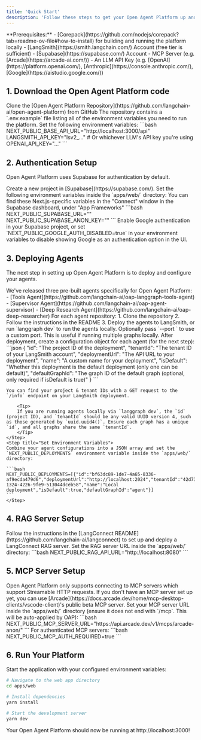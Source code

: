 ```yaml
---
title: 'Quick Start'
description: 'Follow these steps to get your Open Agent Platform up and running quickly.'
---
```


<Info>
**Prerequisites:**
- [Corepack](https://github.com/nodejs/corepack?tab=readme-ov-file#how-to-install) for building and running the platform locally
- [LangSmith](https://smith.langchain.com/) Account (free tier is sufficient)
- [Supabase](https://supabase.com/) Account
- MCP Server (e.g. [Arcade](https://arcade-ai.com/))
- An LLM API Key (e.g. [OpenAI](https://platform.openai.com/), [Anthropic](https://console.anthropic.com/), [Google](https://aistudio.google.com/))
</Info>

## 1. Download the Open Agent Platform code

<Steps>
    <Step title="Clone the Repository">
    Clone the [Open Agent Platform Repository](https://github.com/langchain-ai/open-agent-platform) from GitHub
    </Step>
    <Step title="Set Environment Variables">
        <Tip>
        The repository contains a `.env.example` file listing all of the environment variables you need to run the platform.
        </Tip>
    Set the following environment variables:
    ```bash
      NEXT_PUBLIC_BASE_API_URL="http://localhost:3000/api"
      LANGSMITH_API_KEY="lsv2_..."
      # Or whichever LLM's API key you're using
      OPENAI_API_KEY="..."
    ```
    </Step>
</Steps>

## 2. Authentication Setup

Open Agent Platform uses Supabase for authentication by default.

<Steps>
    <Step title="Create a Supabase Project">
    Create a new project in [Supabase](https://supabase.com/).
    </Step>
    <Step title="Configure Environment Variables">
    Set the following environment variables inside the `apps/web/` directory:
        <Tip>
        You can find these Next.js-specific variables in the "Connect" window in the Supabase dashboard, under "App Frameworks"
        </Tip>
    ```bash
    NEXT_PUBLIC_SUPABASE_URL="<your supabase url>"
    NEXT_PUBLIC_SUPABASE_ANON_KEY="<your supabase anon key>"
    ```
    </Step>
    <Step title="Enable Authentication Providers">
        Enable Google authentication in your Supabase project, or set `NEXT_PUBLIC_GOOGLE_AUTH_DISABLED=true` in your environment variables to disable showing Google as an authentication option in the UI.
    </Step>
</Steps>

## 3. Deploying Agents

The next step in setting up Open Agent Platform is to deploy and configure your agents.

<Steps>
    <Step title="Clone Pre-built Agents">
    We've released three pre-built agents specifically for Open Agent Platform:
    - [Tools Agent](https://github.com/langchain-ai/oap-langgraph-tools-agent)
    - [Supervisor Agent](https://github.com/langchain-ai/oap-agent-supervisor)
    - [Deep Research Agent](https://github.com/langchain-ai/oap-deep-researcher)
    </Step>
    <Step title="Follow Agent Setup Instructions">
    For each agent repository:
    1. Clone the repository
    2. Follow the instructions in the README
    3. Deploy the agents to LangSmith, or run `langgraph dev` to run the agents locally. Optionally pass `--port <port>` to use a custom port. This is useful if running multiple graphs locally.
    </Step>
    <Step title="Configure Environment Variables">
    After deployment, create a configuration object for each agent (for the next step):
    ```json
    {
      "id": "The project ID of the deployment",
      "tenantId": "The tenant ID of your LangSmith account",
      "deploymentUrl": "The API URL to your deployment",
      "name": "A custom name for your deployment",
      "isDefault": "Whether this deployment is the default deployment (only one can be default)",
      "defaultGraphId": "The graph ID of the default graph (optional, only required if isDefault is true)"
    }
    ```

    You can find your project & tenant IDs with a GET request to the `/info` endpoint on your LangSmith deployment.

        <Tip>
        If you are running agents locally via `langgraph dev`, the `id` (project ID), and `tenantId` should be any valid UUID version 4, such as those generated by `uuid.uuid4()`. Ensure each graph has a unique `id`, and all graphs share the same `tenantId`.
        </Tip>
    </Step>
    <Step title="Set Environment Variables">
    Combine your agent configurations into a JSON array and set the `NEXT_PUBLIC_DEPLOYMENTS` environment variable inside the `apps/web/` directory:

    ```bash
    NEXT_PUBLIC_DEPLOYMENTS=[{"id":"bf63dc89-1de7-4a65-8336-af9ecda479d6","deploymentUrl":"http://localhost:2024","tenantId":"42d732b3-1324-4226-9fe9-513044dceb58","name":"Local deployment","isDefault":true,"defaultGraphId":"agent"}]
    ```
    </Step>
</Steps>

## 4. RAG Server Setup

<Steps>
    <Step title="Deploy LangConnect">
    Follow the instructions in the [LangConnect README](https://github.com/langchain-ai/langconnect) to set up and deploy a LangConnect RAG server.
    </Step>
    <Step title="Configure Environment Variables">
    Set the RAG server URL inside the `apps/web/` directory:
    ```bash
    NEXT_PUBLIC_RAG_API_URL="http://localhost:8080"
    ```
    </Step>
</Steps>

## 5. MCP Server Setup

<Tip>
Open Agent Platform only supports connecting to MCP servers which support Streamable HTTP requests.
If you don't have an MCP server set up yet, you can use [Arcade](https://docs.arcade.dev/home/mcp-desktop-clients/vscode-client)'s public beta MCP server.
</Tip>

<Steps>
    <Step title="Configure MCP Server URL">
    Set your MCP server URL inside the `apps/web/` directory (ensure it does not end with `/mcp`. This will be auto-applied by OAP):
    ```bash
    NEXT_PUBLIC_MCP_SERVER_URL="https://api.arcade.dev/v1/mcps/arcade-anon/"
    ```
    </Step>
    <Step title="Configure Authentication (if required)">
    For authenticated MCP servers:
    ```bash
    NEXT_PUBLIC_MCP_AUTH_REQUIRED=true
    ```
    </Step>
</Steps>

## 6. Run Your Platform

Start the application with your configured environment variables:

```bash
# Navigate to the web app directory
cd apps/web

# Install dependencies
yarn install

# Start the development server
yarn dev
```

Your Open Agent Platform should now be running at http://localhost:3000!
